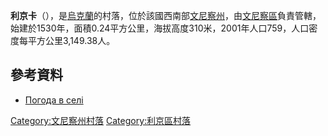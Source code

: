 {{coord|49|21|9|N|27|55|15|E|scale:30000|display=title}}

'''利京卡'''（{{lang-uk|Літинка}}），是[[烏克蘭|烏克蘭]]的村落，位於該國西南部[[文尼察州|文尼察州]]，由[[文尼察區|文尼察區]]負責管轄，始建於1530年，面積0.24平方公里，海拔高度310米，2001年人口759，人口密度每平方公里3,149.38人。

==參考資料==
* [http://weather.in.ua/ua/vinnickaja/13681 Погода в селі ]{{Wayback|url=http://weather.in.ua/ua/vinnickaja/13681 |date=20181020053008 }}

[[Category:文尼察州村落|Category:文尼察州村落]]
[[Category:利京區村落|Category:利京區村落]]


{{Vinnytsia-geo-stub}}